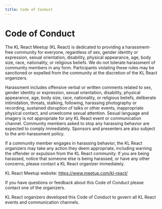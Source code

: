 ```yaml
---
title: Code of Conduct
---
```


# Code of Conduct

The KL React Meetup (KL React) is dedicated to providing a harassment-free community for everyone, regardless of sex, gender identity or expression, sexual orientation, disability, physical appearance, age, body size, race, nationality, or religious beliefs. We do not tolerate harassment of community members in any form. Participants violating these rules may be sanctioned or expelled from the community at the discretion of the KL React organizers.

Harassment includes offensive verbal or written comments related to sex, gender identity or expression, sexual orientation, disability, physical appearance, age, body size, race, nationality, or religious beliefs, deliberate intimidation, threats, stalking, following, harassing photography or recording, sustained disruption of talks or other events, inappropriate physical contact, and unwelcome sexual attention. Sexual language and imagery is not appropriate for any KL React event or communication channel. Community members asked to stop any harassing behavior are expected to comply immediately. Sponsors and presenters are also subject to the anti-harassment policy.

If a community member engages in harassing behavior, the KL React organizers may take any action they deem appropriate, including warning the offender or expulsion from the KL React community. If you are being harassed, notice that someone else is being harassed, or have any other concerns, please contact a KL React organizer immediately.

KL React Meetup website: https://www.meetup.com/kl-react/

If you have questions or feedback about this Code of Conduct please contact one of the organizers.

KL React organizers developed this Code of Conduct to govern all KL React events and communication channels.
